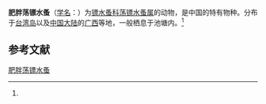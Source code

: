 {{Speciesbox
| name = 肥胖荡镖水蚤
| status = 
| status_system = 
| image = 
| genus = Neutrodiaptomus
| species = tumidus
| authority = (Kiefer, 1937)<ref name='id12446'>{{cite web| url =http://www.bioinfo.cn/db05/BjdwSpecies.php?action=view&id=12446| title =肥胖荡镖水蚤| work =《中国动物物种编目数据库》| publisher =中国科学院微生物研究所| author =中国科学院动物研究所| accessdate =2009-04-28| deadurl =yes| archiveurl =https://web.archive.org/web/20160305044502/http://www.bioinfo.cn/db05/BjdwSpecies.php?action=view&id=12446| archivedate =2016-03-05}}</ref>
}}

'''肥胖荡镖水蚤'''（[[学名|学名]]：{{lang|la|''Neutrodiaptomus tumidus''}}）为[[镖水蚤科|镖水蚤科]][[荡镖水蚤属|荡镖水蚤属]]的动物，是中国的特有物种。分布于[[台湾岛|台湾岛]]以及[[中国大陆|中国大陆]]的[[广西|广西]]等地，一般栖息于池塘内。<ref name='id12446'/>

== 参考文献 ==
{{reflist}}

{{Wikispecies|Neutrodiaptomus tumidus}}
{{Taxonbar|from=Q13895354}}

[[Category:荡镖水蚤属|肥胖荡镖水蚤]]


{{节肢动物小作品}}